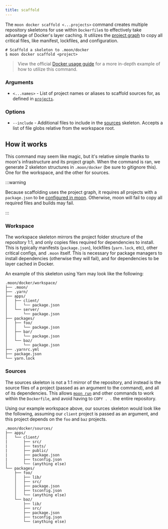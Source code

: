```yaml
---
title: scaffold
---
```



<VersionLabel header version="0.15" />

The `moon docker scaffold <...projects>` command creates multiple repository skeletons for use
within `Dockerfile`s to effectively take advantage of Docker's layer caching. It utilizes the
[project graph][graph] to copy all critical files, like manifest, lockfiles, and configuration.

```shell
# Scaffold a skeleton to .moon/docker
$ moon docker scaffold <project>
```

> View the official [Docker usage guide](../../guides/docker) for a more in-depth example of how to
> utilize this command.

### Arguments

- `<...names>` - List of project names or aliases to scaffold sources for, as defined in
  [`projects`][graph].

### Options

- `--include` - Additional files to include in the [sources](#sources) skeleton. Accepts a list of
  file globs relative from the workspace root.

## How it works

This command may seem like magic, but it's relative simple thanks to moon's infrastructure and its
project graph. When the command is ran, we generate 2 skeleton structures in `.moon/docker` (be sure
to gitignore this). One for the workspace, and the other for sources.

:::warning

Because scaffolding uses the project graph, it requires all projects with a `package.json` to be
[configured in moon][graph]. Otherwise, moon will fail to copy all required files and builds may
fail.

:::

### Workspace

The workspace skeleton mirrors the project folder structure of the repository 1:1, and only copies
files required for dependencies to install. This is typically manifests (`package.json`), lockfiles
(`yarn.lock`, etc), other critical configs, and `.moon` itself. This is necessary for package
managers to install dependencies (otherwise they will fail), and for dependencies to be layer cached
in Docker.

An example of this skeleton using Yarn may look like the following:

```
.moon/docker/workspace/
├── .moon/
├── .yarn/
├── apps/
│   ├── client/
│   │   └── package.json
│   └── server/
│       └── package.json
├── packages/
│   ├── foo/
│   │   └── package.json
│   ├── bar/
│   │   └── package.json
│   └── baz/
│       └── package.json
├── .yarnrc.yml
├── package.json
└── yarn.lock
```

### Sources

The sources skeleton is not a 1:1 mirror of the repository, and instead is the source files of a
project (passed as an argument to the command), and all of its dependencies. This allows
[`moon run`](../run) and other commands to work within the `Dockerfile`, and avoid having to
`COPY . .` the entire repository.

Using our example workspace above, our sources skeleton would look like the following, assuming our
`client` project is passed as an argument, and this project depends on the `foo` and `baz` projects.

```
.moon/docker/sources/
├── apps/
│   └── client/
|       ├── src/
|       ├── tests/
|       ├── public/
|       ├── package.json
|       ├── tsconfig.json
│       └── (anything else)
└── packages/
    ├── foo/
    │   ├── lib/
    │   ├── src/
    │   ├── package.json
    │   ├── tsconfig.json
    │   └── (anything else)
    └── baz/
        ├── lib/
        ├── src/
        ├── package.json
        ├── tsconfig.json
        └── (anything else)
```

[graph]: ../../config/workspace#projects
